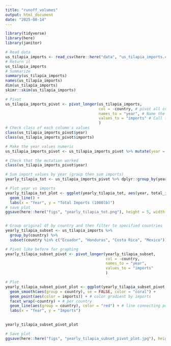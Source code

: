 ```yaml
---
title: "runoff_volumes"
output: html_document
date: "2025-08-14"
---
```

```r
library(tidyverse)
library(here)
library(janitor)
```

```r
# Read data
us_tilapia_imports <- read_csv(here::here("data", "us_tilapia_imports.csv"))
# Return it
us_tilapia_imports
# Summarize
summary(us_tilapia_imports)
names(us_tilapia_imports)
dim(us_tilapia_imports)
skimr::skim(us_tilapia_imports)

# Pivot
us_tilapia_imports_pivot <- pivot_longer(us_tilapia_imports, 
                                         col = -country, # pivot all columns except country
                                         names_to = "year", # Name the new column "year"
                                         values_to = "imports" # Call the values column "imports"
                                         )
# Check class of each column's values 
class(us_tilapia_imports_pivot$year)
class(us_tilapia_imports_pivot$imports)

# Make the year values numeric
us_tilapia_imports_pivot <- us_tilapia_imports_pivot %>% mutate(year = as.numeric(year)) %>% mutate(imports = as.numeric(imports), na.rm = TRUE)

# Check that the mutation worked
class(us_tilapia_imports_pivot$year)

# Sum import values by year (group then sum imports)
yearly_tilapia_tot <- us_tilapia_imports_pivot %>% dplyr::group_by(year) %>% summarize(total_imports = sum(imports, na.rm = TRUE))

# Plot year vs imports
yearly_tilapia_tot_plot <- ggplot(yearly_tilapia_tot, aes(year, total_imports)) +
  geom_line() +
  labs(x = "Year", y = "Total Imports (1000lb)")
# save plot
ggsave(here::here("figs", "yearly_tilapia_tot.png"), height = 5, width = 7)


# Group original df by country and then filter to specified countries
yearly_tilapia_subset <- us_tilapia_imports %>%
  group_by(country) %>%
  subset(country %in% c("Ecuador", "Honduras", "Costa Rica", "Mexico"))

# Pivot like before for graphing
yearly_tilapia_subset_pivot <- pivot_longer(yearly_tilapia_subset, 
                                            col = -country, 
                                            names_to = "year",
                                            values_to = "imports"
                                            )

# Plot
yearly_tilapia_subset_pivot_plot <- ggplot(yearly_tilapia_subset_pivot, aes(year, imports)) +
  geom_smooth(aes(group = country), se = FALSE, color = "coral") +
  geom_point(aes(color = imports)) + # color gradient by imports
  facet_wrap(~country) + # per country
  geom_line(aes(group = country), color = "red") + # line connecting points
  labs(x = "Year", y = "Imports")
  

yearly_tilapia_subset_pivot_plot

# Save plot
ggsave(here::here("figs", "yearly_tilapia_subset_pivot_plot.jpg"), height = 5, width = 7)
```


